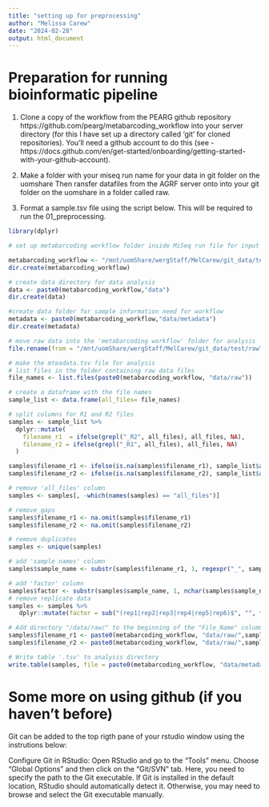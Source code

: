 ```yaml
---
title: "setting up for preprocessing"
author: "Melissa Carew"
date: "2024-02-28"
output: html_document
---
```

# Preparation for running bioinformatic pipeline
1.    Clone a copy of the workflow from the PEARG github repository https://github.com/pearg/metabarcoding_workflow into your server directory (for this I have set up a directory called 'git' for cloned repositories). You'll need a github account to do this (see - https://docs.github.com/en/get-started/onboarding/getting-started-with-your-github-account).

2.    Make a folder with your miseq run name for your data in git folder on the uomshare Then ransfer datafiles from the AGRF server onto into your git folder on the uomshare in a folder called raw. 
 
3.    Format a sample.tsv file using the script below. This will be required to run the 01_preprocessing.
```r
library(dplyr)

# set up metabarcoding workflow folder inside MiSeq run file for input and output data files (NOTE each new project will require the directories to be setup for your dataset, this code has input data in the folder 'test')

metabarcoding_workflow <- "/mnt/uomShare/wergStaff/MelCarew/git_data/test/metabarcoding_workflow/"
dir.create(metabarcoding_workflow)

# create data directory for data analysis
data <- paste0(metabarcoding_workflow,"data")
dir.create(data)

#create data folder for sample information need for workflow
metadata <- paste0(metabarcoding_workflow,"data/metadata")
dir.create(metadata)

# move raw data into the 'metabarcoding workflow' folder for analysis
file.rename(from = "/mnt/uomShare/wergStaff/MelCarew/git_data/test/raw", to = paste0(metabarcoding_workflow, "data/raw"))

# make the mteadata.tsv file for analysis
# list files in the folder containing raw data files
file_names <- list.files(paste0(metabarcoding_workflow, "data/raw"))

# create a dataframe with the file names
sample_list <- data.frame(all_files= file_names)

# split columns for R1 and R2 files
samples <- sample_list %>%
  dplyr::mutate(
    filename_r1  = ifelse(grepl("_R2", all_files), all_files, NA),
    filename_r2 = ifelse(grepl("_R1", all_files), all_files, NA)
  )

samples$filename_r1 <- ifelse(is.na(samples$filename_r1), sample_list$all_files, NA)
samples$filename_r2 <- ifelse(is.na(samples$filename_r2), sample_list$all_files, NA)

# remove 'all_files' column
samples <- samples[, -which(names(samples) == "all_files")]

# remove gaps
samples$filename_r1 <- na.omit(samples$filename_r1)
samples$filename_r2 <- na.omit(samples$filename_r2)

# remove duplicates
samples <- unique(samples)

# add 'sample names' column
samples$sample_name <- substr(samples$filename_r1, 1, regexpr("_", samples$filename_r1) - 1)

# add 'factor' column
samples$factor <- substr(samples$sample_name, 1, nchar(samples$sample_name))
# remove replicate data
samples <- samples %>%
   dplyr::mutate(factor = sub("(rep1|rep2|rep3|rep4|rep5|rep6)$", "", factor))

# Add directory "/data/raw/" to the beginning of the "File_Name" column
samples$filename_r1 <- paste0(metabarcoding_workflow, "data/raw/",samples$filename_r1)
samples$filename_r2 <- paste0(metabarcoding_workflow, "data/raw/",samples$filename_r2)

# Write table '.tsv' to analysis directory
write.table(samples, file = paste0(metabarcoding_workflow, "data/metadata/samples.tsv"), sep = "\t", row.names = FALSE, quote = FALSE)
```

# Some more on using github (if you haven't before)
Git can be added to the top rigth pane of your rstudio window using the instrutions below:

Configure Git in RStudio:
Open RStudio and go to the "Tools" menu. Choose "Global Options" and then click on the "Git/SVN" tab. Here, you need to specify the path to the Git executable. If Git is installed in the default location, RStudio should automatically detect it. Otherwise, you may need to browse and select the Git executable manually.
